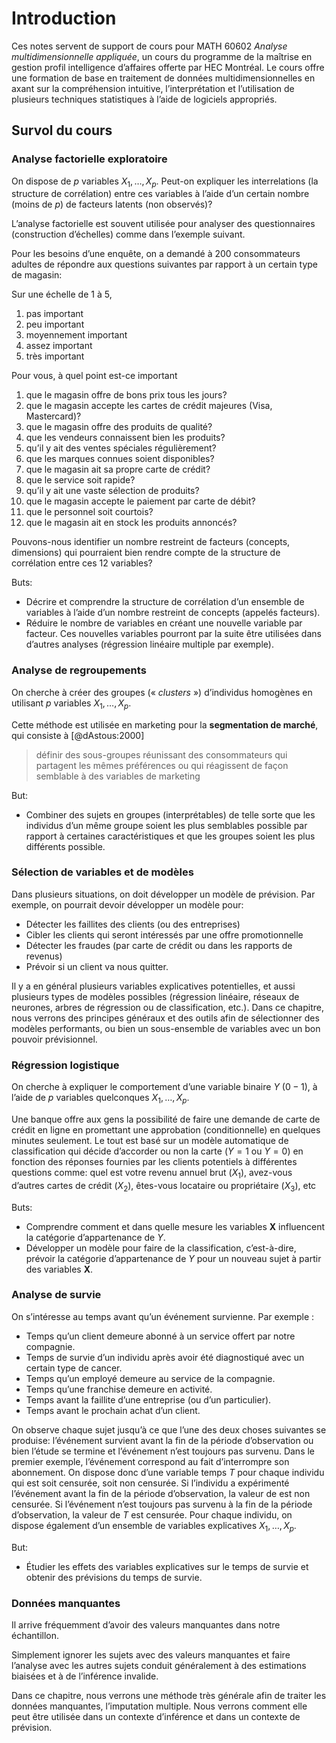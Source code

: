 # Introduction  {#introduction}

Ces notes servent de support de cours pour MATH 60602 *Analyse multidimensionnelle appliquée*, un cours du programme de la maîtrise en gestion profil intelligence d'affaires offerte par HEC Montréal. Le cours offre une formation de base en traitement de données multidimensionnelles en axant sur la compréhension intuitive, l'interprétation et l'utilisation de plusieurs techniques statistiques à l'aide de logiciels appropriés.


## Survol du cours

### Analyse factorielle exploratoire

On dispose de $p$ variables $X_1, \ldots, X_p$. Peut-on expliquer les interrelations (la structure de corrélation) entre ces variables à l’aide d’un certain nombre (moins de $p$) de facteurs latents (non observés)?

L’analyse factorielle est souvent utilisée pour analyser des questionnaires (construction d’échelles) comme dans l’exemple suivant.

::: {#exm-facto}
Pour les besoins d’une enquête, on a demandé à 200 consommateurs adultes de répondre aux questions suivantes par rapport à un certain type de magasin:

Sur une échelle de 1 à 5,

1. pas important
2. peu important
3. moyennement important
4. assez important
5. très important

Pour vous, à quel point est-ce important\ldots

1. que le magasin offre de bons prix tous les jours?
2. que le magasin accepte les cartes de crédit majeures (Visa, Mastercard)?
3. que le magasin offre des produits de qualité?
4. que les vendeurs connaissent bien les produits?
5. qu’il y ait des ventes spéciales régulièrement?
6. que les marques connues soient disponibles?
7. que le magasin ait sa propre carte de crédit?
8. que le service soit rapide?
9. qu’il y ait une vaste sélection de produits?
10. que le magasin accepte le paiement par carte de débit?
11. que le personnel soit courtois?
12. que le magasin ait en stock les produits annoncés?
  
Pouvons-nous identifier un nombre restreint de facteurs (concepts, dimensions) qui pourraient bien rendre compte de la structure de corrélation entre ces 12 variables?
:::

Buts:

- Décrire et comprendre la structure de corrélation d’un ensemble de variables à l’aide d’un nombre restreint de concepts (appelés facteurs).
- Réduire le nombre de variables en créant une nouvelle variable par facteur. Ces nouvelles variables pourront par la suite être utilisées dans d’autres analyses (régression linéaire multiple par exemple).


### Analyse de regroupements

On cherche à créer des groupes (« _clusters_ ») d’individus homogènes en utilisant $p$ variables $X_1, \ldots, X_p$.



Cette méthode est utilisée en marketing pour la **segmentation de marché**, qui consiste à [@dAstous:2000]

>  définir des sous-groupes réunissant des consommateurs qui partagent les mêmes préférences ou qui réagissent de façon semblable à des variables de marketing


But: 

- Combiner des sujets en groupes (interprétables) de telle sorte que les individus d’un même groupe soient les plus semblables possible par rapport à certaines caractéristiques et que les groupes soient les plus différents possible. 

### Sélection de variables et de modèles

Dans plusieurs situations, on doit développer un modèle de prévision. Par exemple, on pourrait devoir développer un modèle pour:

- Détecter les faillites des clients (ou des entreprises)
- Cibler les clients qui seront intéressés par une offre promotionnelle
- Détecter les fraudes (par carte de crédit ou dans les rapports de revenus)
- Prévoir si un client va nous quitter.

Il y a en général plusieurs variables explicatives potentielles, et aussi plusieurs types de modèles possibles (régression linéaire, réseaux de neurones, arbres de régression ou de classification, etc.). Dans ce chapitre, nous verrons des principes généraux et des outils afin de sélectionner des modèles performants, ou bien un sous-ensemble de variables avec un bon pouvoir prévisionnel. 

### Régression logistique


On cherche à expliquer le comportement d’une variable binaire $Y$  ($0-1$), à l’aide de $p$ variables quelconques $X_1, \ldots, X_p$.

::: {#exm-logistique}

Une banque offre aux gens la possibilité de faire une demande de carte de crédit en ligne en promettant une approbation (conditionnelle) en quelques minutes seulement. Le tout est basé sur un modèle automatique de classification qui décide d’accorder ou non la carte ($Y=1$ ou $Y=0$) en fonction des réponses fournies par les clients potentiels à différentes questions comme: quel est votre revenu annuel brut ($X_1$), avez-vous d’autres cartes de crédit ($X_2$), êtes-vous locataire ou propriétaire ($X_3$), etc\ldots
:::

Buts:

- Comprendre comment et dans quelle mesure les variables $\boldsymbol{X}$ influencent la catégorie d’appartenance de $Y$.
- Développer un modèle pour faire de la classification, c’est-à-dire, prévoir la catégorie d’appartenance de $Y$ pour un nouveau sujet à partir des variables $\boldsymbol{X}$.
 

### Analyse de survie

On s’intéresse au temps avant qu’un événement survienne. Par exemple :

- Temps qu’un client demeure abonné à un service offert par notre compagnie.
- Temps de survie d’un individu après avoir été diagnostiqué avec un certain type de cancer.
- Temps qu’un employé demeure au service de la compagnie.
- Temps qu’une franchise demeure en activité.
- Temps avant la faillite d’une entreprise (ou d’un particulier).
- Temps avant le prochain achat d’un client.

On observe chaque sujet jusqu’à ce que l’une des deux choses suivantes se produise: l’événement survient avant la fin de la période d’observation ou bien l’étude se termine et l’événement n’est toujours pas survenu. Dans le premier exemple, l’événement correspond au fait d’interrompre son abonnement. On dispose donc d’une variable  temps $T$ pour chaque individu qui est soit censurée, soit non censurée. Si l’individu a expérimenté l’événement avant la fin de la période d’observation, la valeur de  est non censurée. Si l’événement n’est toujours pas survenu à la fin de la période d’observation, la valeur de $T$ est censurée. Pour chaque individu, on dispose également d’un ensemble de variables explicatives $X_1, \ldots, X_p$. 

But: 

- Étudier les effets des variables explicatives sur le temps de survie et obtenir des prévisions du temps de survie.

### Données manquantes

Il arrive fréquemment d’avoir des valeurs manquantes dans notre échantillon. 

Simplement ignorer les sujets avec des valeurs manquantes et faire l’analyse avec les autres sujets conduit généralement à des estimations biaisées et à de l’inférence invalide. 

Dans ce chapitre, nous verrons une méthode très générale afin de traiter les données manquantes, l’imputation multiple. Nous verrons comment elle peut être utilisée dans un contexte d’inférence et dans un contexte de prévision.



